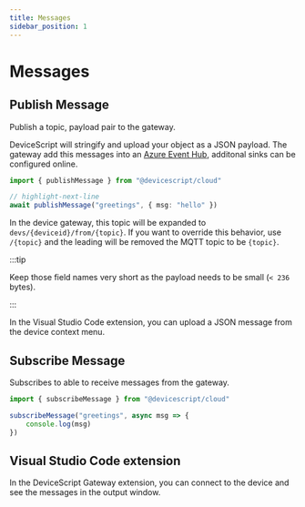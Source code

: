 ```yaml
---
title: Messages
sidebar_position: 1
---
```


# Messages

## Publish Message

Publish a topic, payload pair to the gateway.

DeviceScript will stringify and upload your object as a JSON payload. The gateway add this messages
into an [Azure Event Hub](https://azure.microsoft.com/en-us/products/event-hubs/), additonal sinks can be configured online.

```ts
import { publishMessage } from "@devicescript/cloud"

// highlight-next-line
await publishMessage("greetings", { msg: "hello" })
```

In the device gateway, this topic will be expanded to `devs/{deviceid}/from/{topic}`.
If you want to override this behavior, use `/{topic}` and the leading will be removed
the MQTT topic to be `{topic}`.

:::tip

Keep those field names very short as the payload needs to be small (`< 236` bytes).

:::

In the Visual Studio Code extension, you can upload a JSON
message from the device context menu.

## Subscribe Message

Subscribes to able to receive messages from the gateway.

```ts
import { subscribeMessage } from "@devicescript/cloud"

subscribeMessage("greetings", async msg => {
    console.log(msg)
})
```

## Visual Studio Code extension

In the DeviceScript Gateway extension, you can connect to the device and
see the messages in the output window.
